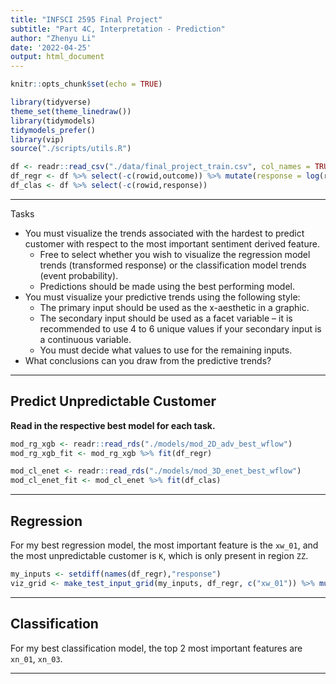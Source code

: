 ```yaml
---
title: "INFSCI 2595 Final Project"
subtitle: "Part 4C, Interpretation - Prediction"
author: "Zhenyu Li"
date: '2022-04-25'
output: html_document
---
```


```r
knitr::opts_chunk$set(echo = TRUE)
```

```r
library(tidyverse)
theme_set(theme_linedraw())
library(tidymodels)
tidymodels_prefer()
library(vip)
source("./scripts/utils.R")
```


```r
df <- readr::read_csv("./data/final_project_train.csv", col_names = TRUE)
df_regr <- df %>% select(-c(rowid,outcome)) %>% mutate(response = log(response))
df_clas <- df %>% select(-c(rowid,response))
```

----

Tasks

- You must visualize the trends associated with the hardest to predict customer with respect to the most important sentiment derived feature.
  - Free to select whether you wish to visualize the regression model trends (transformed response) or the classification model trends (event probability).
  - Predictions should be made using the best performing model.
- You must visualize your predictive trends using the following style:
  - The primary input should be used as the x-aesthetic in a graphic.
  - The secondary input should be used as a facet variable – it is recommended to use 4 to 6 unique values if your secondary input is a continuous variable.
  - You must decide what values to use for the remaining inputs.

- What conclusions can you draw from the predictive trends?

----

## Predict Unpredictable Customer

**Read in the respective best model for each task.**

```r
mod_rg_xgb <- readr::read_rds("./models/mod_2D_adv_best_wflow")
mod_rg_xgb_fit <- mod_rg_xgb %>% fit(df_regr)

mod_cl_enet <- readr::read_rds("./models/mod_3D_enet_best_wflow")
mod_cl_enet_fit <- mod_cl_enet %>% fit(df_clas)
```

----

## Regression

For my best regression model, the most important feature is the `xw_01`, and the most unpredictable customer is `K`, which is only present in region `ZZ`.  

```r
my_inputs <- setdiff(names(df_regr),"response")
viz_grid <- make_test_input_grid(my_inputs, df_regr, c("xw_01")) %>% mutate(customer = "K", region = "ZZ")
```

----

## Classification

For my best classification model, the top 2 most important features are `xn_01`, `xn_03`.  



----

